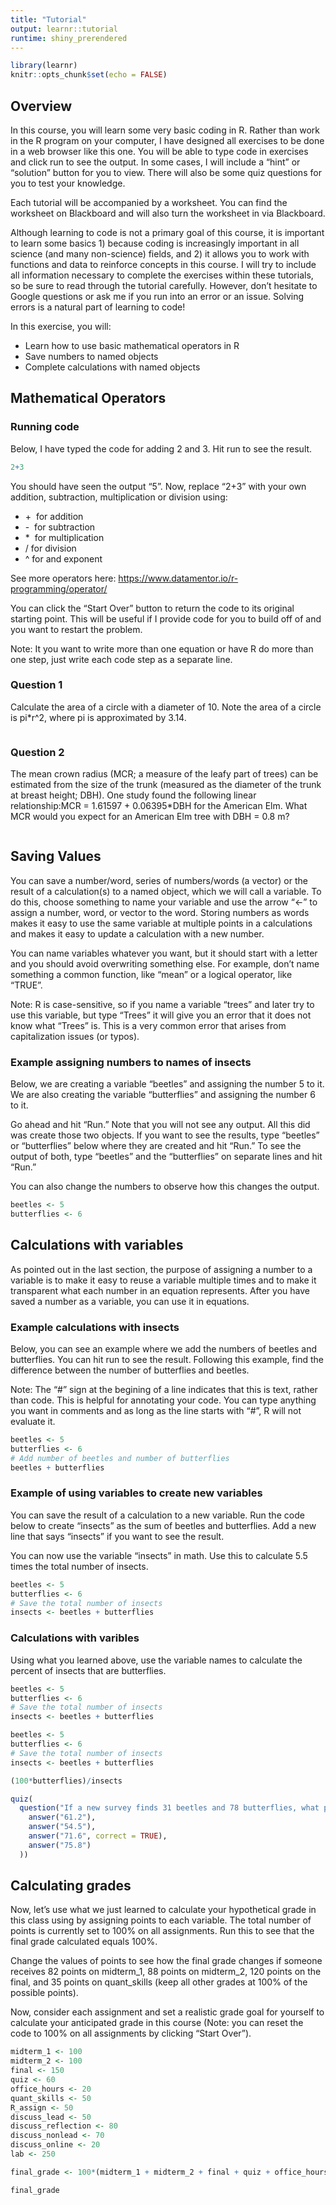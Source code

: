 ```yaml
---
title: "Tutorial"
output: learnr::tutorial
runtime: shiny_prerendered
---
```


```r
library(learnr)
knitr::opts_chunk$set(echo = FALSE)
```

## Overview
In this course, you will learn some very basic coding in R. Rather than work in the R program on your computer, I have designed all exercises to be done in a web browser like this one. You will be able to type code in exercises and click run to see the output. In some cases, I will include a "hint" or "solution" button for you to view. There will also be some quiz questions for you to test your knowledge. 

Each tutorial will be accompanied by a worksheet. You can find the worksheet on Blackboard and will also turn the worksheet in via Blackboard. 

Although learning to code is not a primary goal of this course, it is important to learn some basics 1) because coding is increasingly important in all science (and many non-science) fields, and 2) it allows you to work with functions and data to reinforce concepts in this course. I will try to include all information necessary to complete the exercises within these tutorials, so be sure to read through the tutorial carefully. However, don't hesitate to Google questions or ask me if you run into an error or an issue. Solving errors is a natural part of learning to code!

In this exercise, you will:

* Learn how to use basic mathematical operators in R
* Save numbers to named objects
* Complete calculations with named objects

## Mathematical Operators

### Running code

Below, I have typed the code for adding 2 and 3. Hit run to see the result. 

```r
2+3
```

You should have seen the output "5". Now, replace "2+3" with your own addition, subtraction, multiplication or division using:

* \+\  for addition
* \-\  for subtraction
* \*\  for multiplication
* /  for division
* ^  for and exponent

See more operators here: <https://www.datamentor.io/r-programming/operator/>

You can click the "Start Over" button to return the code to its original starting point. This will be useful if I provide code for you to build off of and you want to restart the problem. 

Note: It you want to write more than one equation or have R do more than one step, just write each code step as a separate line. 

### Question 1

Calculate the area of a circle with a diameter of 10. Note the area of a circle is pi*r^2, where pi is approximated by 3.14. 

```r

```

### Question 2

The mean crown radius (MCR; a measure of the leafy part of trees) can be estimated from the size of the trunk (measured as the diameter of the trunk at breast height; DBH). One study found the following linear relationship:MCR = 1.61597 + 0.06395*DBH for the American Elm. What MCR would you expect for an American Elm tree with DBH = 0.8 m? 


```r

```

## Saving Values

You can save a number/word, series of numbers/words (a vector) or the result of a calculation(s) to a named object, which we will call a variable. To do this, choose something to name your variable and use the arrow "<-" to assign a number, word, or vector to the word. Storing numbers as words makes it easy to use the same variable at multiple points in a calculations and makes it easy to update a calculation with a new number. 

You can name variables whatever you want, but it should start with a letter and you should avoid overwriting something else. For example, don't name something a common function, like "mean" or a logical operator, like "TRUE".

Note: R is case-sensitive, so if you name a variable "trees" and later try to use this variable, but type "Trees" it will give you an error that it does not know what "Trees" is. This is a very common error that arises from capitalization issues (or typos). 


### Example assigning numbers to names of insects
Below, we are creating a variable "beetles" and assigning the number 5 to it. We are also creating the variable "butterflies" and assigning the number 6 to it. 

Go ahead and hit "Run." Note that you will not see any output. All this did was create those two objects. If you want to see the results, type "beetles" or "butterflies" below where they are created and hit "Run." To see the output of both, type "beetles" and the "butterflies" on separate lines and hit "Run."

You can also change the numbers to observe how this changes the output. 

```r
beetles <- 5
butterflies <- 6

```


## Calculations with variables

As pointed out in the last section, the purpose of assigning a number to a variable is to make it easy to reuse a variable multiple times and to make it transparent what each number in an equation represents. After you have saved a number as a variable, you can use it in equations. 

### Example calculations with insects

Below, you can see an example where we add the numbers of beetles and butterflies. You can hit run to see the result. Following this example, find the difference between the number of butterflies and beetles. 

Note: The "#" sign at the begining of a line indicates that this is text, rather than code. This is helpful for annotating your code. You can type anything you want in comments and as long as the line starts with "#", R will not evaluate it.

```r
beetles <- 5
butterflies <- 6
# Add number of beetles and number of butterflies
beetles + butterflies

```


### Example of using variables to create new variables

You can save the result of a calculation to a new variable. Run the code below to create "insects" as the sum of beetles and butterflies. Add a new line that says "insects" if you want to see the result. 

You can now use the variable "insects" in math. Use this to calculate 5.5 times the total number of insects. 

```r
beetles <- 5
butterflies <- 6
# Save the total number of insects 
insects <- beetles + butterflies

```


### Calculations with varibles

Using what you learned above, use the variable names to calculate the percent of insects that are butterflies. 

```r
beetles <- 5
butterflies <- 6
# Save the total number of insects 
insects <- beetles + butterflies

```

```r
beetles <- 5
butterflies <- 6
# Save the total number of insects 
insects <- beetles + butterflies

(100*butterflies)/insects
```

```r
quiz(
  question("If a new survey finds 31 beetles and 78 butterflies, what percent of the insects are now butterflies?",
    answer("61.2"),
    answer("54.5"),
    answer("71.6", correct = TRUE),
    answer("75.8")
  ))
```


## Calculating grades

Now, let's use what we just learned to calculate your hypothetical grade in this class using by assigning points to each variable. The total number of points is currently set to 100% on all assignments. Run this to see that the final grade calculated equals 100%. 

Change the values of points to see how the final grade changes if someone receives 82 points on midterm_1, 88 points on midterm_2, 120 points on the final, and 35 points on quant_skills (keep all other grades at 100% of the possible points). 

Now, consider each assignment and set a realistic grade goal for yourself to calculate your anticipated grade in this course (Note: you can reset the code to 100% on all assignments by clicking "Start Over"). 

```r
midterm_1 <- 100
midterm_2 <- 100
final <- 150
quiz <- 60
office_hours <- 20
quant_skills <- 50
R_assign <- 50
discuss_lead <- 50
discuss_reflection <- 80
discuss_nonlead <- 70
discuss_online <- 20
lab <- 250

final_grade <- 100*(midterm_1 + midterm_2 + final + quiz + office_hours + quant_skills + R_assign + discuss_lead + discuss_reflection + discuss_nonlead + discuss_online + lab)/1000

final_grade
```

